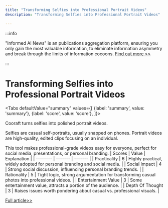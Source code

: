 ```yaml
---
title: "Transforming Selfies into Professional Portrait Videos"
description: "Transforming Selfies into Professional Portrait Videos"

---
```



:::info

"Informed AI News" is an publications aggregation platform, ensuring you only gain the most valuable information, to eliminate information asymmetry and break through the limits of information cocoons.  [Find out more >>](/)

:::

# Transforming Selfies into Professional Portrait Videos


<Tabs
	defaultValue="summary"
	values={[
	{label: 'summary', value: 'summary'},
	{label: 'score', value: 'score'},
]}>
<TabItem value="summary">


Cooraft turns selfies into polished portrait videos.

Selfies are casual self-portraits, usually snapped on phones. Portrait videos are high-quality, edited clips focusing on an individual.

This tool makes professional-grade videos easy for everyone, perfect for social media, presentations, or personal branding.
</TabItem>
<TabItem value="score">
	| Scores     | Value   | Explanation |
	| -------- | ------- | ------- |
	| Practicality  | 6    | Highly practical, widely adopted for personal branding and social media.    |
	| Social Impact | 4     | Strong social discussion, influencing personal branding trends.    |
	| Rationality    | 5    | Tight logic, strong argumentation for transforming casual photos into professional videos.    |
	| Entertainment Value    | 3    | Some entertainment value, attracts a portion of the audience.    |
	| Depth Of Thought    | 3    | Raises issues worth pondering about casual vs. professional visuals.    |
</TabItem>
</Tabs>

[Full article>>](https://apps.apple.com/us/app/cooraft-ultimate-ai-camera/id6502563838?at=1000l6eA)
